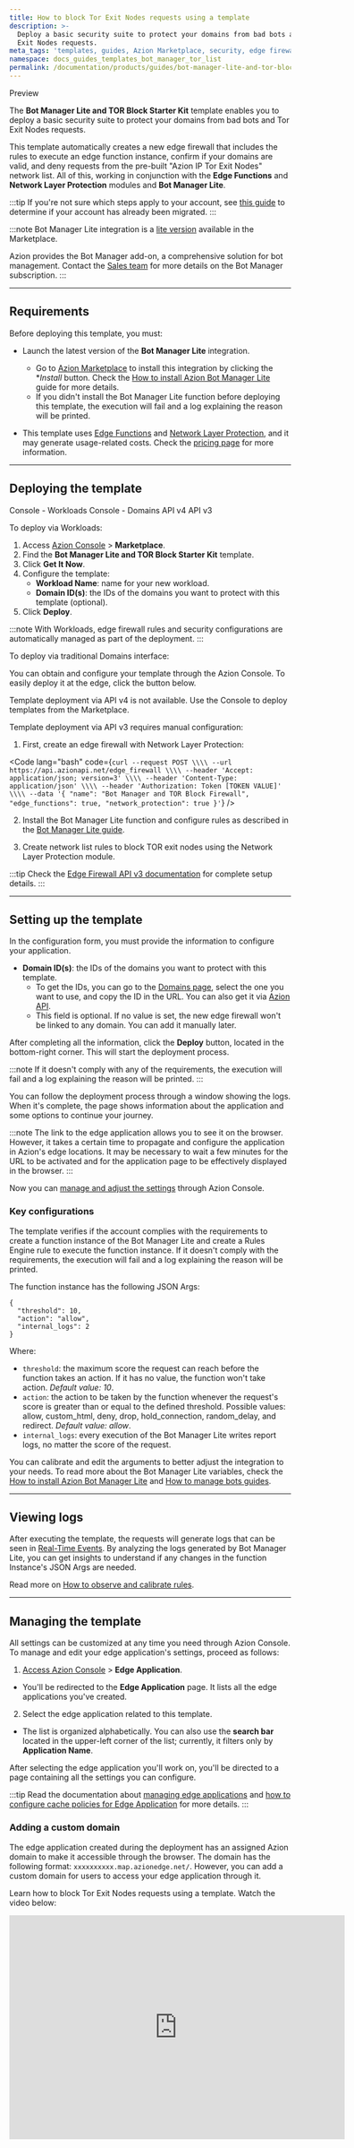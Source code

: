 ```yaml
---
title: How to block Tor Exit Nodes requests using a template
description: >-
  Deploy a basic security suite to protect your domains from bad bots and Tor
  Exit Nodes requests.
meta_tags: 'templates, guides, Azion Marketplace, security, edge firewall'
namespace: docs_guides_templates_bot_manager_tor_list
permalink: /documentation/products/guides/bot-manager-lite-and-tor-block-starter-kit/
---
```



<Tag severity="info" client:only="vue">
Preview
</Tag>

<Apiv4Rollout />

The **Bot Manager Lite and TOR Block Starter Kit** template enables you to deploy a basic security suite to protect your domains from bad bots and Tor Exit Nodes requests.

This template automatically creates a new edge firewall that includes the rules to execute an edge function instance, confirm if your domains are valid, and deny requests from the pre-built "Azion IP Tor Exit Nodes" network list. All of this, working in conjunction with the **Edge Functions** and **Network Layer Protection** modules and **Bot Manager Lite**.

:::tip
If you're not sure which steps apply to your account, see [this guide](/en/documentation/products/guides/verify-account-migration/) to determine if your account has already been migrated.
:::

:::note
Bot Manager Lite integration is a [lite version](/pt-br/documentacao/produtos/guias/bot-manager-lite/) available in the Marketplace.

Azion provides the Bot Manager add-on, a comprehensive solution for bot management. Contact the [Sales team](https://www.azion.com/pt-br/contate-vendas/) for more details on the Bot Manager subscription.
:::

---

## Requirements

Before deploying this template, you must:

- Launch the latest version of the **Bot Manager Lite** integration.
    - Go to [Azion Marketplace](https://console.azion.com/marketplace) to install this integration by clicking the **Install* button. Check the [How to install Azion Bot Manager Lite](/en/documentation/products/guides/bot-manager-lite/) guide for more details.
    - If you didn't install the Bot Manager Lite function before deploying this template, the execution will fail and a log explaining the reason will be printed.

- This template uses [Edge Functions](/en/documentation/products/build/edge-application/edge-functions/) and [Network Layer Protection](/en/documentation/products/secure/edge-firewall/network-layer-protection/), and it may generate usage-related costs. Check the [pricing page](https://www.azion.com/en/pricing/) for more information.

---

## Deploying the template

<Tabs client:visible>
    <Fragment slot="tab.consoleworkloads">Console - Workloads</Fragment>
    <Fragment slot="tab.consoledomain">Console - Domains</Fragment>
    <Fragment slot="tab.apiv4">API v4</Fragment>
    <Fragment slot="tab.apiv3">API v3</Fragment>

<Fragment slot="panel.consoleworkloads">

To deploy via Workloads:

1. Access [Azion Console](/en/documentation/products/guides/how-to-access-azion-console/) > **Marketplace**.
2. Find the **Bot Manager Lite and TOR Block Starter Kit** template.
3. Click **Get It Now**.
4. Configure the template:
   - **Workload Name**: name for your new workload.
   - **Domain ID(s)**: the IDs of the domains you want to protect with this template (optional).
5. Click **Deploy**.

:::note
With Workloads, edge firewall rules and security configurations are automatically managed as part of the deployment.
:::

</Fragment>

<Fragment slot="panel.consoledomain">

To deploy via traditional Domains interface:

You can obtain and configure your template through the Azion Console. To easily deploy it at the edge, click the button below.

<LinkButton
    label="Deploy"
    link="https://console.azion.com/create/azion/bot-manager-and-tor-block-starter-kit"
    icon="ai ai-azion"
    icon-pos="left"
  />

</Fragment>

<Fragment slot="panel.apiv4">

Template deployment via API v4 is not available. Use the Console to deploy templates from the Marketplace.

</Fragment>

<Fragment slot="panel.apiv3">

Template deployment via API v3 requires manual configuration:

1. First, create an edge firewall with Network Layer Protection:

<Code lang="bash" code={`curl --request POST \\\\
  --url https://api.azionapi.net/edge_firewall \\\\
  --header 'Accept: application/json; version=3' \\\\
  --header 'Content-Type: application/json' \\\\
  --header 'Authorization: Token [TOKEN VALUE]' \\\\
  --data '{
    "name": "Bot Manager and TOR Block Firewall",
    "edge_functions": true,
    "network_protection": true
  }'`} />

2. Install the Bot Manager Lite function and configure rules as described in the [Bot Manager Lite guide](/en/documentation/products/guides/bot-manager-lite/).

3. Create network list rules to block TOR exit nodes using the Network Layer Protection module.

:::tip
Check the [Edge Firewall API v3 documentation](https://api.azionapi.net/api/v3#/Edge%20Firewall) for complete setup details.
:::

</Fragment>

</Tabs>

---

## Setting up the template

In the configuration form, you must provide the information to configure your application.

- **Domain ID(s)**: the IDs of the domains you want to protect with this template. 
    - To get the IDs, you can go to the [Domains page](https://console.azion.com/domains), select the one you want to use, and copy the ID in the URL. You can also get it via [Azion API](https://api.azion.com/#8eb89cc2-e58c-4c93-bb96-a4a30d96b8185).
    - This field is optional. If no value is set, the new edge firewall won't be linked to any domain. You can add it manually later.

After completing all the information, click the **Deploy** button, located in the bottom-right corner. This will start the deployment process.

:::note
If it doesn't comply with any of the requirements, the execution will fail and a log explaining the reason will be printed.
:::

You can follow the deployment process through a window showing the logs. When it's complete, the page shows information about the application and some options to continue your journey.

:::note
The link to the edge application allows you to see it on the browser. However, it takes a certain time to propagate and configure the application in Azion's edge locations. It may be necessary to wait a few minutes for the URL to be activated and for the application page to be effectively displayed in the browser.
:::

Now you can [manage and adjust the settings](#managing-the-template) through Azion Console.

### Key configurations

The template verifies if the account complies with the requirements to create a function instance of the Bot Manager Lite and create a Rules Engine rule to execute the function instance. If it doesn't comply with the requirements, the execution will fail and a log explaining the reason will be printed.

The function instance has the following JSON Args:

```
{
  "threshold": 10,
  "action": "allow",
  "internal_logs": 2
}
```

Where:

- `threshold`: the maximum score the request can reach before the function takes an action. If it has no value, the function won't take action. *Default value: 10*.
- `action`: the action to be taken by the function whenever the request's score is greater than or equal to the defined threshold. Possible values: allow, custom_html, deny, drop, hold_connection, random_delay, and redirect. *Default value: allow*.
- `internal_logs`: every execution of the Bot Manager Lite writes report logs, no matter the score of the request. 

You can calibrate and edit the arguments to better adjust the integration to your needs. To read more about the Bot Manager Lite variables, check the [How to install Azion Bot Manager Lite](https://www.azion.com/en/documentation/products/guides/bot-manager-lite/) and [How to manage bots guides](https://www.azion.com/en/documentation/products/guides/secure/manage-bots/).

---

## Viewing logs

After executing the template, the requests will generate logs that can be seen in [Real-Time Events](/en/documentation/products/observe/real-time-events/). By analyzing the logs generated by Bot Manager Lite, you can get insights to understand if any changes in the function Instance's JSON Args are needed.

Read more on [How to observe and calibrate rules](/en/documentation/products/guides/secure/manage-bots/#use-real-time-events-to-observe-and-calibrate-rules).

---

## Managing the template

All settings can be customized at any time you need through Azion Console. To manage and edit your edge application's settings, proceed as follows:

1. [Access Azion Console](https://console.azion.com) > **Edge Application**.
- You'll be redirected to the **Edge Application** page. It lists all the edge applications you've created. 
2. Select the edge application related to this template. 
- The list is organized alphabetically. You can also use the **search bar** located in the upper-left corner of the list; currently, it filters only by **Application Name**.

After selecting the edge application you'll work on, you'll be directed to a page containing all the settings you can configure.

:::tip
Read the documentation about [managing edge applications](/en/documentation/products/build/edge-application/first-steps/) and [how to configure cache policies for Edge Application](/en/documentation/products/guides/cache-settings/) for more details.
:::

### Adding a custom domain

The edge application created during the deployment has an assigned Azion domain to make it accessible through the browser. The domain has the following format: `xxxxxxxxxx.map.azionedge.net/`. However, you can add a custom domain for users to access your edge application through it.


<LinkButton link="/en/documentation/products/guides/configure-a-domain/" label="go to configuring a domain guide reference" severity="secondary" /> 


Learn how to block Tor Exit Nodes requests using a template. Watch the video below:
<div class="cms-embed">
  <iframe width="600" height="400" src="https://www.youtube.com/embed/SGh_BKFKNRE?si=DoQXcHyKXy589FlY" loading="lazy" title="YouTube video player" frameborder="0" allow="accelerometer; autoplay; clipboard-write; encrypted-media; gyroscope; picture-in-picture; web-share" allowfullscreen></iframe>
</div>


